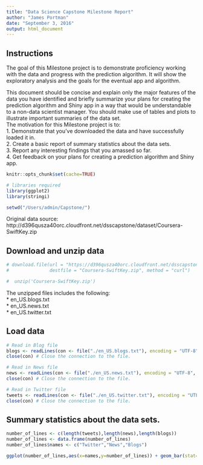 ```yaml
---
title: "Data Science Capstone Milestone Report"
author: "James Portman"
date: "September 3, 2016"
output: html_document
---
```


## Instructions
The goal of this Milestone project is to demonstrate proficiency working with the data and progress with the prediction algorithm. It will show the exploratory analysis and the goals for the eventual app and algorithm. 

This document should be concise and explain only the major features of the data you have identified and briefly summarize your plans for creating the prediction algorithm and Shiny app in a way that would be understandable to a non-data scientist manager. You should make use of tables and plots to illustrate important summaries of the data set.<br>
The motivation for this Milestone project is to:<br>
1. Demonstrate that you've downloaded the data and have successfully loaded it in. <br>
2. Create a basic report of summary statistics about the data sets. <br>
3. Report any interesting findings that you amassed so far. <br>
4. Get feedback on your plans for creating a prediction algorithm and Shiny app.<br>

```r
knitr::opts_chunk$set(cache=TRUE)

# libraries required
library(ggplot2)
library(stringi)

setwd("/Users/admin/Capstone/")
```

Original data source: <br>
http://d396qusza40orc.cloudfront.net/dsscapstone/dataset/Coursera-SwiftKey.zip

## Download and unzip data
```r
# download.file(url = "https://d396qusza40orc.cloudfront.net/dsscapstone/dataset/Coursera-SwiftKey.zip", 
#               destfile = "Coursera-SwiftKey.zip", method = "curl")

#  unzip('Coursera-SwiftKey.zip') 
```
  
The unzipped files includes the following:<br>
* en_US.blogs.txt <br>
* en_US.news.txt <br>
* en_US.twitter.txt <br>

## Load data

```r
# Read in Blog file
blogs <- readLines(con <- file("./en_US.blogs.txt"), encoding = "UTF-8", skipNul = TRUE)
close(con) # Close the connection to the file.

# Read in News file
news <- readLines(con <- file("./en_US.news.txt"), encoding = "UTF-8", skipNul = TRUE)
close(con) # Close the connection to the file.

# Read in Twitter file
tweets <- readLines(con <- file("./en_US.twitter.txt"), encoding = "UTF-8", skipNul = TRUE)
close(con) # Close the connection to the file.
```

## Summary statistics about the data sets.
```r

number_of_lines <- c(length(tweets),length(news),length(blogs))
number_of_lines <- data.frame(number_of_lines)
number_of_lines$names <- c("Twitter","News","Blogs")

ggplot(number_of_lines,aes(x=names,y=number_of_lines)) + geom_bar(stat='identity', fill="green", color='blue') + xlab('Source') + ylab('# of Lines') + ggtitle('Lines per Source')
```